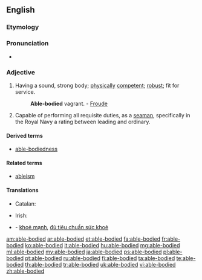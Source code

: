 ==English==

===Etymology===
{{rfe}}

===Pronunciation===
* {{a|US}} {{IPA|/ˈei.bl̩ˌbɑ.did/}}

===Adjective===
{{en-adj|head=[[able]]-[[body|bodied]]}}

# Having a sound, strong body; [[physically]] [[competent]]; [[robust]]; fit for service.
#: '''Able-bodied''' vagrant. - [[w:James Anthony Froude|Froude]]
# {{context|nautical|lang=en}} Capable of performing all requisite duties, as a [[seaman]], specifically in the Royal Navy a rating between leading and ordinary.

====Derived terms====
* [[able-bodiedness]]

====Related terms====
* [[ableism]]

====Translations====
{{trans-top|having a sound, strong body; physically competent; robust}}
* Catalan: {{t|ca|robust}}
{{trans-mid}}
* Irish: {{t-|ga|infheidhme}}
{{trans-bottom}}

{{checktrans-top}}
* {{ttbc|vi}} - [[khoẻ mạnh]], [[đủ tiêu chuẩn sức khoẻ]]
{{trans-bottom}}

[[am:able-bodied]]
[[ar:able-bodied]]
[[et:able-bodied]]
[[fa:able-bodied]]
[[fr:able-bodied]]
[[ko:able-bodied]]
[[it:able-bodied]]
[[hu:able-bodied]]
[[mg:able-bodied]]
[[ml:able-bodied]]
[[my:able-bodied]]
[[ja:able-bodied]]
[[ps:able-bodied]]
[[pl:able-bodied]]
[[pt:able-bodied]]
[[ru:able-bodied]]
[[fi:able-bodied]]
[[ta:able-bodied]]
[[te:able-bodied]]
[[th:able-bodied]]
[[tr:able-bodied]]
[[uk:able-bodied]]
[[vi:able-bodied]]
[[zh:able-bodied]]